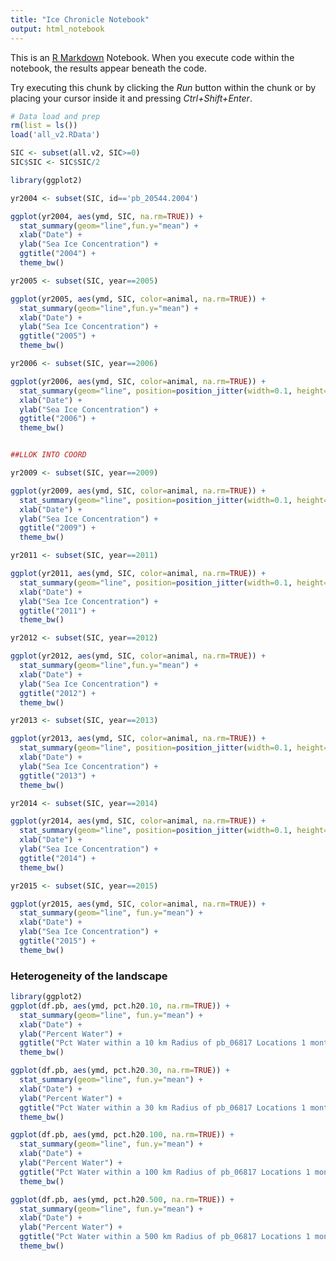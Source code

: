 ```yaml
---
title: "Ice Chronicle Notebook"
output: html_notebook
---
```


This is an [R Markdown](http://rmarkdown.rstudio.com) Notebook. When you execute code within the notebook, the results appear beneath the code. 

Try executing this chunk by clicking the *Run* button within the chunk or by placing your cursor inside it and pressing *Ctrl+Shift+Enter*. 

```r
# Data load and prep
rm(list = ls()) 
load('all_v2.RData')

SIC <- subset(all.v2, SIC>=0)
SIC$SIC <- SIC$SIC/2
```

```r
library(ggplot2)

yr2004 <- subset(SIC, id=='pb_20544.2004')

ggplot(yr2004, aes(ymd, SIC, na.rm=TRUE)) +
  stat_summary(geom="line",fun.y="mean") +
  xlab("Date") +
  ylab("Sea Ice Concentration") +
  ggtitle("2004") +
  theme_bw()

```

```r
yr2005 <- subset(SIC, year==2005)

ggplot(yr2005, aes(ymd, SIC, color=animal, na.rm=TRUE)) +
  stat_summary(geom="line",fun.y="mean") +
  xlab("Date") +
  ylab("Sea Ice Concentration") +
  ggtitle("2005") +
  theme_bw()
```

```r
yr2006 <- subset(SIC, year==2006)

ggplot(yr2006, aes(ymd, SIC, color=animal, na.rm=TRUE)) +
  stat_summary(geom="line", position=position_jitter(width=0.1, height=0.1),fun.y="mean") +
  xlab("Date") +
  ylab("Sea Ice Concentration") +
  ggtitle("2006") +
  theme_bw()


##LLOK INTO COORD
```


```r
yr2009 <- subset(SIC, year==2009)

ggplot(yr2009, aes(ymd, SIC, color=animal, na.rm=TRUE)) +
  stat_summary(geom="line", position=position_jitter(width=0.1, height=0.1), fun.y="mean") +
  xlab("Date") +
  ylab("Sea Ice Concentration") +
  ggtitle("2009") +
  theme_bw()

```

```r
yr2011 <- subset(SIC, year==2011)

ggplot(yr2011, aes(ymd, SIC, color=animal, na.rm=TRUE)) +
  stat_summary(geom="line", position=position_jitter(width=0.1, height=0.1), fun.y="mean") +
  xlab("Date") +
  ylab("Sea Ice Concentration") +
  ggtitle("2011") +
  theme_bw()
```

```r
yr2012 <- subset(SIC, year==2012)

ggplot(yr2012, aes(ymd, SIC, color=animal, na.rm=TRUE)) +
  stat_summary(geom="line",fun.y="mean") +
  xlab("Date") +
  ylab("Sea Ice Concentration") +
  ggtitle("2012") +
  theme_bw()
```

```r
yr2013 <- subset(SIC, year==2013)

ggplot(yr2013, aes(ymd, SIC, color=animal, na.rm=TRUE)) +
  stat_summary(geom="line", position=position_jitter(width=0.1, height=0.1), fun.y="mean") +
  xlab("Date") +
  ylab("Sea Ice Concentration") +
  ggtitle("2013") +
  theme_bw()
```

```r
yr2014 <- subset(SIC, year==2014)

ggplot(yr2014, aes(ymd, SIC, color=animal, na.rm=TRUE)) +
  stat_summary(geom="line", position=position_jitter(width=0.1, height=0.1), fun.y="mean") +
  xlab("Date") +
  ylab("Sea Ice Concentration") +
  ggtitle("2014") +
  theme_bw()
```

```r
yr2015 <- subset(SIC, year==2015)

ggplot(yr2015, aes(ymd, SIC, color=animal, na.rm=TRUE)) +
  stat_summary(geom="line", fun.y="mean") +
  xlab("Date") +
  ylab("Sea Ice Concentration") +
  ggtitle("2015") +
  theme_bw()
```

### Heterogeneity of the landscape 

```r
library(ggplot2)
ggplot(df.pb, aes(ymd, pct.h20.10, na.rm=TRUE)) +
  stat_summary(geom="line", fun.y="mean") +
  xlab("Date") +
  ylab("Percent Water") +
  ggtitle("Pct Water within a 10 km Radius of pb_06817 Locations 1 month Before Departure from Ice")+
  theme_bw()
```

```r
ggplot(df.pb, aes(ymd, pct.h20.30, na.rm=TRUE)) +
  stat_summary(geom="line", fun.y="mean") +
  xlab("Date") +
  ylab("Percent Water") +
  ggtitle("Pct Water within a 30 km Radius of pb_06817 Locations 1 month Before Departure from Ice")+
  theme_bw()
```



```r
ggplot(df.pb, aes(ymd, pct.h20.100, na.rm=TRUE)) +
  stat_summary(geom="line", fun.y="mean") +
  xlab("Date") +
  ylab("Percent Water") +
  ggtitle("Pct Water within a 100 km Radius of pb_06817 Locations 1 month Before Departure from Ice")+
  theme_bw()
```

```r
ggplot(df.pb, aes(ymd, pct.h20.500, na.rm=TRUE)) +
  stat_summary(geom="line", fun.y="mean") +
  xlab("Date") +
  ylab("Percent Water") +
  ggtitle("Pct Water within a 500 km Radius of pb_06817 Locations 1 month Before Departure from Ice")+
  theme_bw()
```
















